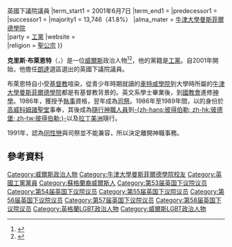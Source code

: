 {{noteTA
|G1=UK Places
}}

{{Infobox officeholder
|name             = 克里斯·布萊恩特<small><br/>Chris Bryant {{Post-nominals|country=GBR|MP}}
|image            = File:Official portrait of Chris Bryant crop 2.jpg
|birth_name       = 克里斯托弗·約翰·布萊恩特<br>{{small|Christopher John Bryant}}
|birth_date       = {{birth date and age|1962|1|11|df=y}}
|birth_place      = {{UK}}[[威爾士|-{zh-cn:威尔士;zh-hk:威爾斯;zh-tw:威爾斯;}-]][[加的夫|加的夫]]
|death_date       = 
|death_place      = 
|spouse           = 傑瑞德·克蘭尼<br>{{small|Jared Cranney}}
|constituency_MP1 = [[朗達_(英國國會選區)|朗達]]選區
|parliament1      = 英國下議院{{!}}英國下議院議員
|term_start1      = 2001年6月7日
|term_end1        =
|predecessor1     = {{le|阿倫·羅傑斯|Allan Rogers}}
|successor1       =
|majority1        = 13,746（41.8%）
|alma_mater       = [[牛津大學曼斯菲爾德學院|牛津大學曼斯菲爾德學院]]<br>{{le|卡茲登里彭書院|Ripon College Cuddesdon}}
|party            = [[工黨_(英國)|工黨]]
|website          = {{url|chris-bryant.co.uk|官方網站}}<br>{{url|parliament.uk/biographies/commons/chris-bryant/1446|下議院網站}}
|religion         = [[聖公宗|聖公宗]]
}}

'''克里斯·布萊恩特'''（{{lang-en|Chris Bryant}}，{{bd|1962年|1月11日}}）是一位[[威爾斯|威爾斯]]政治人物<ref>{{cite news | url=http://www.independent.co.uk/news/people/profiles/chris-bryant-you-ask-the-questions-1925067.html | work=The Independent | location=London | title=Chris Bryant: You Ask The Questions | date=22 March 2010 | accessdate=28 April 2010 | archive-date=2018-12-04 | archive-url=https://web.archive.org/web/20181204151521/https://www.independent.co.uk/news/people/profiles/chris-bryant-you-ask-the-questions-1925067.html | dead-url=no }}</ref><ref name="Moss">{{cite news | url=http://www.guardian.co.uk/politics/2010/mar/18/chris-bryant-gay-mp-civil-partnership | work=The Guardian | location=London | title=Chris Bryant: 'I don't think of myself as a gay MP' | first=Stephen | last=Moss | date=18 March 2010 | accessdate=28 April 2010 | archive-date=2010-03-23 | archive-url=https://web.archive.org/web/20100323001417/http://www.guardian.co.uk/politics/2010/mar/18/chris-bryant-gay-mp-civil-partnership | dead-url=no }}</ref>，他的黨籍是[[工黨_(英國)|工黨]]。自2001年開始，他擔任[[朗達_(英國國會選區)|朗達]]選區選出的英國下議院議員。

布萊恩特自小受[[基督教|基督教]]喧染，從青少年時期就讀的[[車特咸學院|車特咸學院]]到大學時所屬的[[牛津大學曼斯菲爾德學院|牛津大學曼斯菲爾德學院]]都是有基督教背景的。英文系學士畢業後，到[[英國國教會|國教會]]{{le|卡茲登里彭書院|Ripon College Cuddesdon}}進修[[神學|神學]]。1986年，獲授予[[執事_(基督教)|執事]]資格，翌年成為[[祭司#英國國教|司祭]]。1986年至1989年間，以{{le|助理牧師 (聖公宗)|curate|助理牧師}}的身份於[[高威科姆|高威科姆]][[諸聖堂|諸聖堂]]事奉，其後成為[[隨行神職人員|隨行神職人員]]到[[彼得伯勒|-{zh-hans:彼得伯勒; zh-hk:彼德堡; zh-tw:彼得伯勒;}-]]以及[[拉丁美洲|拉丁美洲]]隨行。

1991年，認為[[同性戀|同性戀]]與司祭並不能兼容，所以決定離開神職事務。

==參考資料==
{{Reflist}}

{{DEFAULTSORT: Bryant, Chris}}
[[Category:威爾斯政治人物|Category:威爾斯政治人物]]
[[Category:牛津大學曼斯菲爾德學院校友|Category:牛津大學曼斯菲爾德學院校友]]
[[Category:英國工黨黨員|Category:英國工黨黨員]]
[[Category:蘇格蘭裔威爾斯人|Category:蘇格蘭裔威爾斯人]]
[[Category:第53届英国下议院议员|Category:第53届英国下议院议员]]
[[Category:第54届英国下议院议员|Category:第54届英国下议院议员]]
[[Category:第55届英国下议院议员|Category:第55届英国下议院议员]]
[[Category:第56届英国下议院议员|Category:第56届英国下议院议员]]
[[Category:第57届英国下议院议员|Category:第57届英国下议院议员]]
[[Category:第58届英国下议院议员|Category:第58届英国下议院议员]]
[[Category:英格蘭LGBT政治人物|Category:英格蘭LGBT政治人物]]
[[Category:威爾斯LGBT政治人物|Category:威爾斯LGBT政治人物]]